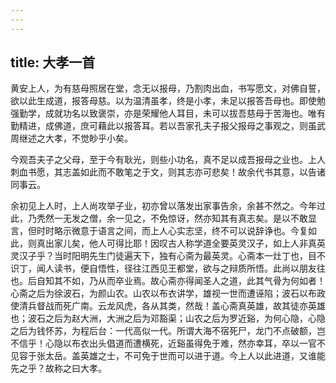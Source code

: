 ```yaml
---
---
---
```

title: 大孝一首
---

黄安上人，为有慈母照居在堂，念无以报母，乃割肉出血，书写愿文，对佛自誓，欲以此生成道，报答母慈。以为温清虽孝，终是小孝，未足以报答吾母也。即使勉强勤学，成就功名以致褒崇，亦是荣耀他人耳目，未可以拔吾慈母于苦海也。唯有勤精进，成佛道，庶可藉此以报答耳。若以吾家孔夫子报父报母之事观之，则虽武周继述之大孝，不觉眇乎小矣。

今观吾夫子之父母，至于今有耿光，则些小功名，真不足以成吾报母之业也。上人刺血书愿，其志盖如此而不敢笔之于文，则其志亦可悲矣！故余代书其意，以告诸同事云。

余初见上人时，上人尚攻举子业，初亦曾以落发出家事告余，余甚不然之。今年过此，乃秃然一无发之僧，余一见之，不免惊讶，然亦知其有真志矣。是以不敢显言，但时时略示微意于语言之间，而上人心实志坚，终不可以说辞诤也。今复如此，则真出家儿矣，他人可得比耶！因叹古人称学道全要英灵汉子，如上人非真英灵汉子乎？当时阳明先生门徒遍天下，独有心斋为最英灵。心斋本一灶丁也，目不识丁，闻人读书，便自悟性，径往江西见王都堂，欲与之辩质所悟。此尚以朋友往也。后自知其不如，乃从而卒业焉。故心斋亦得闻圣人之道，此其气骨为何如者！心斋之后为徐波石，为颜山农。山农以布衣讲学，雄视一世而遭诬陷；波石以布政使清兵督战而死广南。云龙风虎，各从其类，然哉！盖心斋真英雄，故其徒亦英雄也；波石之后为赵大洲，大洲之后为邓豁渠；山农之后为罗近谿，为何心隐，心隐之后为钱怀苏，为程后台：一代高似一代。所谓大海不宿死尸，龙门不点破额，岂不信乎！心隐以布衣出头倡道而遭横死，近谿虽得免于难，然亦幸耳，卒以一官不见容于张太岳。盖英雄之士，不可免于世而可以进于道。今上人以此进道，又谁能先之乎？故称之曰大孝。